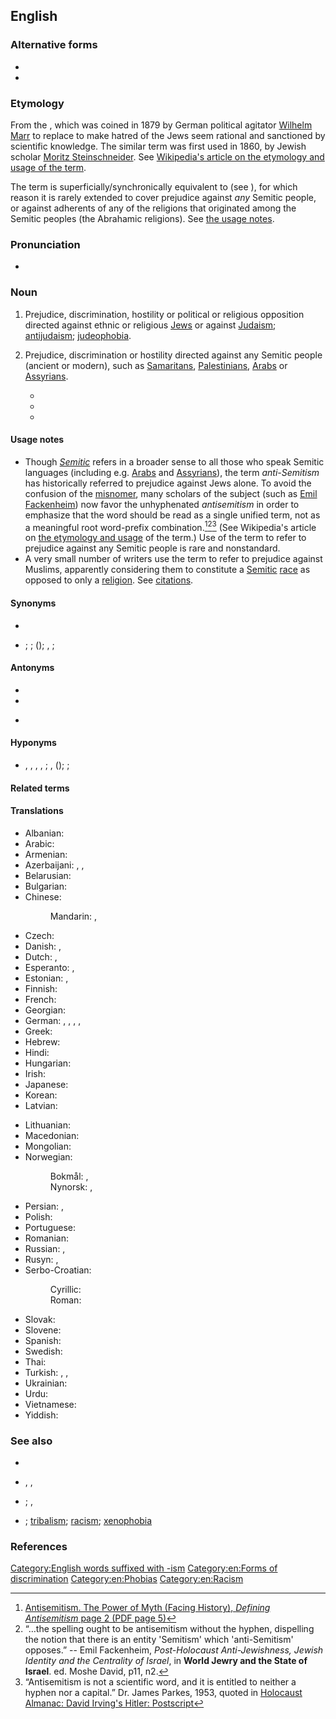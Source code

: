 {{also|antisemitism}}
==English==
{{wikipedia}}

===Alternative forms===
* {{l|en|antisemitism}}
* {{l|en|anti-semitism}}

===Etymology===
From the {{etyl|de|en}} {{m|de|Antisemitismus}}, which was coined in 1879 by German political agitator [[w:Wilhelm Marr|Wilhelm Marr]] to replace {{m|de|Judenhaß||Jew-hatred}} to make hatred of the Jews seem rational and sanctioned by scientific knowledge. The similar term {{m|de|antisemitisch||anti-semitic}} was first used in 1860, by Jewish scholar [[w:Moritz Steinschneider|Moritz Steinschneider]]. See [[w: Antisemitism#Etymology and usage|Wikipedia's article on the etymology and usage of the term]].

The term is superficially/synchronically equivalent to {{prefix|anti|Semitism|lang=en}} (see {{m|en|Semite}}), for which reason it is rarely extended to cover prejudice against ''any'' Semitic people, or against adherents of any of the religions that originated among the Semitic peoples (the Abrahamic religions). See [[#Usage_notes|the usage notes]].

===Pronunciation===
* {{IPA|/ˌæntɪˈsɛmɪˌtɪzəm/|/ˌæntiˈsɛmɪˌtɪzəm/|/ˌæntaɪˈsɛmɪˌtɪzəm/|lang=en}}

===Noun===
{{en-noun|~|head=[[anti-]][[Semitism]]}}

# {{lb|en|narrower sense}} Prejudice, discrimination, hostility or political or religious opposition directed against ethnic or religious [[Jew]]s or against [[Judaism]]; [[antijudaism]]; [[judeophobia]].
# {{lb|en|broader sense|rare|nonstandard}} Prejudice, discrimination or hostility directed against any Semitic people (ancient or modern), such as [[Samaritan]]s, [[Palestinian]]s, [[Arab]]s or [[Assyrians]].
#* {{quote-book|year=1986|author=Akhileshwar Singh|title=Political leadership of Jawaharlal Nehru|page=228|passage=But Israel's policy of '''anti-semitism''' against Palestinians was not to the liking of India.}}
#* {{quote-journal|year=2002|author=Jerusalem Center for Public Affairs|journal=Post-Holocaust and Anti-Semitism|issue=1-39|page=36|passage=At this university, a faculty member has even gone so far as to declare Zionism a form of '''anti-Semitism''' against Palestinians.}}
#* {{quote-book|year=2003|author=Jeffrey St Clair|title=The Politics of Anti-Semitism|page=41|passage=Bluntly put: if you want to end today's "anti-Semitism" against Jews, end Zionism's "'''anti-Semitism'''" against Palestinians.}}

====Usage notes====
* Though ''[[Semitic]]'' refers in a broader sense to all those who speak Semitic languages (including e.g. [[w:Arab|Arabs]] and [[w:Assyrian people|Assyrians]]), the term ''anti-Semitism'' has historically referred to prejudice against Jews alone. To avoid the confusion of the [[misnomer]], many scholars of the subject (such as [[w:Emil Fackenheim|Emil Fackenheim]]) now favor the unhyphenated ''antisemitism'' in order to emphasize that the word should be read as a single unified term, not as a meaningful root word-prefix combination.<ref>[http://www.facinghistory.org/campus/reslib.nsf/99ca830bb4f483948525717f005abfc7/2820f36c177cc758852571860065e8c2/$FILE/complete_antisemitism.pdf Antisemitism. The Power of Myth (Facing History), ''Defining Antisemitism'' page 2 (PDF page 5)]</ref><ref>“…the spelling ought to be antisemitism without the hyphen, dispelling the notion that there is an entity 'Semitism' which 'anti-Semitism' opposes.” -- Emil Fackenheim, ''Post-Holocaust Anti-Jewishness, Jewish Identity and the Centrality of Israel'', in '''World Jewry and the State of Israel'''. ed. Moshe David, p11, n2.</ref><ref>“Antisemitism is not a scientific word, and it is entitled to neither a hyphen nor a capital.” Dr. James Parkes, 1953, quoted in [http://www.nizkor.org/ftp.cgi/people/i/irving.david/jackel/postscript-kirk-6 Holocaust Almanac: David Irving's Hitler: Postscript]</ref> (See Wikipedia's article on [[w: Antisemitism#Etymology and usage|the etymology and usage]] of the term.) Use of the term to refer to prejudice against any Semitic people is rare and nonstandard.
* A very small number of writers use the term to refer to prejudice against Muslims, apparently considering them to constitute a [[Semitic]] [[race]] as opposed to only a [[religion]]. See [[Citations:anti-Semitism|citations]].

====Synonyms====
* {{l|en|anti-Semiticism}}
* {{sense|narrower sense}} {{l|en|anti-Jewishness}}; {{l|en|anti-Jewism}}; {{l|en|anti-Judaism}} ({{l|en|antijudaism}}); {{l|en|Jew-hatred}}, {{l|en|Jewhatred}}; {{l|en|Judeophobia}}

====Antonyms====
* {{l|en|philo-Semitism}}
* {{l|en|pro-Semitism}}
* {{sense|narrower sense}} {{l|en|Judeophilia}}

====Hyponyms====
* {{sense|broader sense}} {{l|en|anti-Jewishness}}, {{l|en|anti-Jewism}}, {{l|en|anti-Judaism}}, {{l|en|Jewhatred}}, {{l|en|Judeophobia}}; {{l|en|anti-Arabism}}, {{l|en|Arabophobia}} ({{l|en|anti-Palestinianism}}); {{l|en|anti-Samaritanism}}; {{l|en|anti-Assyrianism}}

====Related terms====
{{rel3
|[[anti-semite]], [[anti-Semite]], [[antisemite]]|[[anti-semitic]], [[anti-Semitic]], [[antisemitic]]|[[anti-semitical]], [[anti-Semitical]], [[antisemitical]]|[[anti-Semitically]], [[anti-semitically]], [[antisemitically]]
|[[anti-shemite]], [[anti-Shemite]], [[antishemite]]|[[anti-shemitic]], [[anti-Shemitic]], [[antishemitic]]|[[anti-shemitical]], [[anti-Shemitical]], [[antishemitical]]|[[anti-shemitically]], [[anti-Shemitically]], [[antishemitically]]
|lang=en}}

====Translations====
{{trans-top|prejudice or hostility against Jews}}
* Albanian: {{t|sq|antisemitizëm}}
* Arabic: {{t|ar|مُعَادَاة السَّامِيَّة|f|tr=muʿādāt as-sāmiyya}}
* Armenian: {{t+|hy|հակասեմականություն}}
* Azerbaijani: {{t|az|antisemitizm}}, {{t|az|Yəhudi əleyhdarlığı}}, {{t|az|Yəhudi düşmənçiliyi}}
* Belarusian: {{t|be|антысеміты́зм|m}}
* Bulgarian: {{t|bg|антисемити́зъм|m}}
* Chinese:
*: Mandarin: {{t+|cmn|反猶太主義|sc=Hani}}, {{t+|cmn|反犹太主义|tr=fǎn-Yóutài-zhǔyì|sc=Hani}}
* Czech: {{t+|cs|antisemitismus|m}}
* Danish: {{t|da|jødehad|n}}, {{t|da|antisemitisme|c}}
* Dutch: {{t|nl|anti-semitisme|n}}, {{t+|nl|jodenhaat|f}}
* Esperanto: {{t|eo|kontraŭjudismo}}, {{t|eo|antisemitismo}}
* Estonian: {{t|et|antisemitism}}, {{t|et|juudivaenulikkus}}
* Finnish: {{t+|fi|antisemitismi}}
* French: {{t+|fr|anti-sémitisme|m}}
* Georgian: {{t|ka|ანტისემიტიზმი}}
* German: {{t+|de|Antisemitismus|m}}, {{t+|de|Judenhass|m}}, {{t+|de|Judenhaß|m}} {{qualifier|obsolete}}, {{t|de|Judenfeindlichkeit|f}}, {{t|de|Judendiskriminierung|f}}
* Greek: {{t+|el|αντισημιτισμός|m}}
* Hebrew: {{t+|he|אַנְטִישֵׁמִיּוּת|f|tr=antishémiyut}}
* Hindi: {{t|hi|यहूदी विरोधवाद|m|tr=yahūdī virodhavād|sc=Deva}}
* Hungarian: {{t+|hu|antiszemitizmus}}
* Irish: {{t|ga|frith-Sheimíteachas}}
* Japanese: {{t|ja|反ユダヤ主義|tr=han-Yudaya-shugi}}
* Korean: {{t|ko|반유대주의|tr=ban-yudaejuui}}
* Latvian: {{t|lv|antisemītisms|m}}
{{trans-mid}}
* Lithuanian: {{t|lt|antisemitizmas|m}}
* Macedonian: {{t|mk|антисемити́зам|m}}
* Mongolian: {{t|mn|антисемитизм}}
* Norwegian:
*: Bokmål: {{t|nb|antisemittisme|m}}, {{t|nb|jødehat|n}}
*: Nynorsk: {{t|nn|antisemittisme|m}}, {{t|nn|jødehat|n}}
* Persian: {{t|fa|یهودی‌ستیزی|tr=yahudi-setizi}}, {{t|fa|یهودستیزی|tr=yahud-setizi}}
* Polish: {{t+|pl|antysemityzm|m-in}}
* Portuguese: {{t+|pt|antissemitismo|m}}
* Romanian: {{t+|ro|antisemitism|n}}
* Russian: {{t+|ru|антисемити́зм|m}}, {{t+|ru|юдофо́бия|f}}
* Rusyn: {{t|rue|антісеміті́зм|m}}, {{t|rue|юдофо́бія|f}}
* Serbo-Croatian:
*: Cyrillic: {{t|sh|антисемитизам|m}}
*: Roman: {{t+|sh|antisemitizam|m}}
* Slovak: {{t+|sk|antisemitizmus|m}}
* Slovene: {{t|sl|antisemitizem|m}}
* Spanish: {{t+|es|antisemitismo|m}}
* Swedish: {{t+|sv|antisemitism|c}}
* Thai: {{t|th|การต่อต้านยิว|tr=gaan dtòr dtâan yiw}}
* Turkish: {{t+|tr|antisemitizm}}, {{t|tr|Yahudi karşıtlığı}}, {{t|tr|Yahudi düşmanlığı}}
* Ukrainian: {{t+|uk|антисеміти́зм|m}}
* Urdu: {{t|ur|ضد سامیت|tr=ḍid sāmīt}}
* Vietnamese: {{t|vi|chủ nghĩa bài Do Thái}}
* Yiddish: {{t|yi|אַנטיסעמיטיזם|m}}
{{trans-bottom}}

{{trans-top|prejudice or hostility against any other Semitic people}}
{{trans-mid}}
{{trans-bottom}}

===See also===
* {{l|en|anti-Zionism}}
* {{l|en|antigoyism}}, {{l|en|anti-goyism}}, {{l|en|anti-Goyism}}
* {{l|en|Islamophobia}}; {{l|en|anti-Sunnism}}, {{l|en|anti-Shi'ism}}
* {{l|en|nationalism}}; [[tribalism]]; [[racism]]; [[xenophobia]]

===References===
<references/>

[[Category:English words suffixed with -ism]]
[[Category:en:Forms of discrimination]]
[[Category:en:Phobias]]
[[Category:en:Racism]]
